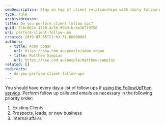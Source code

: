 ```yaml
---
seoDescription: Stay on top of client relationships with daily follow-ups prioritized by existing clients, prospects, and internal affairs.
type: rule
archivedreason:
title: Do you perform client follow ups?
guid: 316cd02e-1710-4c5b-99b9-bcbe16710756
uri: perform-client-follow-ups
created: 2019-07-05T22:03:31.0000000Z
authors:
  - title: Adam Cogan
    url: https://ssw.com.au/people/adam-cogan
  - title: Matthew Sampias
    url: https://ssw.com.au/people/matthew-sampias
related: []
redirects:
  - do-you-perform-client-follow-ups
---
```


You should have every day a list of follow ups if [using the FollowUpThen service](/do-you-follow-up-emails-effectively). Perform follow up calls and emails as necessary in the following priority order:
1. Existing Clients
2. Prospects, leads, or new business
3. Internal affairs